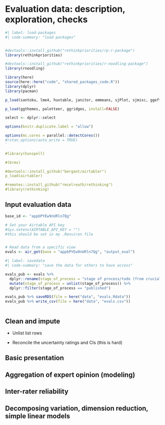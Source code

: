# Evaluation data: description, exploration, checks

```r
#| label: load-packages
#| code-summary: "load packages"


#devtools::install_github("rethinkpriorities/rp-r-package")
library(rethinkpriorities)

#devtools::install_github("rethinkpriorities/r-noodling-package")
library(rnoodling)

library(here)
source(here::here("code", "shared_packages_code.R"))
library(dplyr)
library(pacman)

p_load(santoku, lme4, huxtable, janitor, emmeans, sjPlot, sjmisc, ggeffects, ggrepel, likert, labelled, plotly, stringr, install=FALSE)

p_load(ggthemes, paletteer, ggridges, install=FALSE)

select <- dplyr::select

options(knitr.duplicate.label = "allow")

options(mc.cores = parallel::detectCores())
#rstan_options(auto_write = TRUE)
`

#library(hunspell)

#(brms)

#devtools::install_github("bergant/airtabler")
p_load(airtabler)

#remotes::install_github("rmcelreath/rethinking")
#library(rethinking)

```


## Input evaluation data

```r

base_id <- "appbPYEw9nURln7Qg"

# Set your Airtable API key
#Sys.setenv(AIRTABLE_API_KEY = "") 
#this should be set in my .Renviron file


# Read data from a specific view
evals <- air_get(base = "appbPYEw9nURln7Qg", "output_eval") 


```

```r
#| label: savedata
#| code-summary: "save the data for others to have access"

evals_pub <- evals %>% 
  dplyr::rename(stage_of_process = "stage of process/todo (from crucial_research 2)") %>%  
  mutate(stage_of_process = unlist(stage_of_process)) %>% 
  dplyr::filter(stage_of_process == "published") 

evals_pub %>% saveRDS(file = here("data", "evals.Rdata"))
evals_pub %>% write_csv(file = here("data", "evals.csv"))



```


<!-- need airtable API stuff -->

## Clean and impute 

- Unlist list rows

- Reconcile the uncertainty ratings and CIs (this is hard)
    

## Basic presentation

## Aggregation of expert opinion (modeling)

## Inter-rater reliability

## Decomposing variation, dimension reduction, simple linear models



